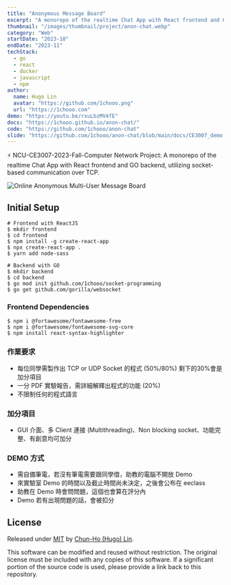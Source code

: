 ```yaml
---
title: "Anonymous Message Board"
excerpt: "A monorepo of the realtime Chat App with React frontend and GO backend, utilizing socket-based communication over TCP."
thumbnail: "/images/thumbnail/project/anon-chat.webp"
category: "Web"
startDate: "2023-10"
endDate: "2023-11"
techStack:
  - go
  - react
  - docker
  - javascript
  - npm
author:
  name: Hugo Lin
  avatar: "https://github.com/1chooo.png"
  url: "https://1chooo.com"
demo: "https://youtu.be/rxuLbzMV4fE"
docs: "https://1chooo.github.io/anon-chat/"
code: "https://github.com/1chooo/anon-chat"
slide: "https://github.com/1chooo/anon-chat/blob/main/docs/CE3007_demo.pdf"
---
```


⚡ NCU-CE3007-2023-Fall-Computer Network Project: A monorepo of the realtime Chat App with React frontend and GO backend, utilizing socket-based communication over TCP.

![Online Anonymous Multi-User Message Board](/images/thumbnail/project/anon-chat.webp)

## Initial Setup

```shell
# Frontend with ReactJS
$ mkdir frontend
$ cd frontend
$ npm install -g create-react-app
$ npx create-react-app .
$ yarn add node-sass

# Backend with GO
$ mkdir backend
$ cd backend
$ go mod init github.com/1chooo/socket-programming
$ go get github.com/gorilla/websocket
```

### Frontend Dependencies

```shell
$ npm i @fortawesome/fontawesome-free
$ npm i @fortawesome/fontawesome-svg-core
$ npm install react-syntax-highlighter
```

### 作業要求

- 每位同學需製作出 TCP or UDP Socket 的程式 (50%/80%) 剩下的30%會是加分項目
- 一分 PDF 實驗報告，需詳細解釋出程式的功能 (20%)
- 不限制任何的程式語言

### 加分項目

- GUI 介面、多 Client 連接 (Multithreading)、Non blocking socket、功能完整、有創意均可加分

### DEMO 方式

- 需自備筆電，若沒有筆電需要跟同學借，助教的電腦不開放 Demo
- 來實驗室 Demo 的時間以及截止時間尚未決定，之後會公布在 eeclass
- 助教在 Demo 時會問問題，這個也會算在評分內
- Demo 若有出現問題的話，會被扣分

## License

Released under [MIT](https://github.com/1chooo/anon-chat/blob/main/LICENSE) by [Chun-Ho (Hugo) Lin](https://github.com/1chooo).

This software can be modified and reused without restriction.
The original license must be included with any copies of this software.
If a significant portion of the source code is used, please provide a link back to this repository.
